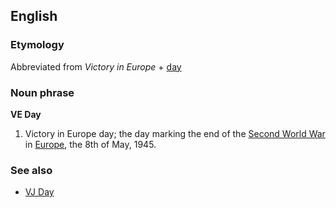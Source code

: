 ==English==
===Etymology===
Abbreviated from ''Victory in Europe'' + [[day]]

===Noun phrase===
'''VE Day'''
{{wikipediapar|Victory in Europe Day}}
#Victory in Europe day; the day marking the end of the [[Second World War]] in [[Europe]], the 8th of May, 1945.
===See also===
*[[VJ Day]]